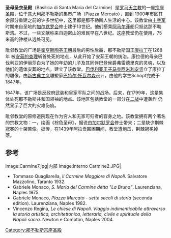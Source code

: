 {{Infobox religious building
| building_name=圣母圣衣圣殿 <br/> <small> Basilica di Santa Maria del Carmine {{it icon}}</small>
| image=Santa Maria del Carmine Maggiore (Naples).jpg
| location= [[意大利|意大利]][[那不勒斯|那不勒斯]]
| religious_affiliation=[[罗马天主教|罗马天主教]]
| district=[[天主教那不勒斯总教区|天主教那不勒斯总教区]]
| consecration_year= 
| status=[[宗座圣殿|宗座圣殿]]
| architecture_style= [[巴洛克|巴洛克]]
}}
'''圣母圣衣圣殿'''（Basilica di Santa Maria del Carmine）是[[罗马天主教|罗马天主教]]的一座[[宗座圣殿|宗座圣殿]]，位于[[意大利|意大利]][[那不勒斯|那不勒斯]]的集市广场（Piazza Mercato），直到 1900年市区其余部分重建之前的许多世纪中，这里都是那不勒斯人生活的中心。该教堂由[[十字军|十字军]]时期来自圣地的[[加尔默罗会|加尔默罗会]]修士建于13世纪。他们搭乘[[阿马尔菲|阿马尔菲]]船只抵达那不勒斯湾。不过，一些文献称来自迦密山的难民早在八世纪。这座教堂仍在使用，75米高的钟楼从远处可见。

毗邻教堂的广场是[[霍亨斯陶芬王朝|霍亨斯陶芬王朝]]最后的男性后裔，那不勒斯国王[[康拉丁|康拉丁]]在1268年 被[[卡洛一世_(西西里)|安茹的查理]]斩首处死的地点，从此开始了安茹王朝的统治。康拉德的母亲巴伐利亚的伊丽莎白为了她的年幼的儿子及其同伴巴登侯爵弗雷德里克的灵魂，以及他们的遗体安葬的地点，建立了该教堂。[[马克西米利安二世_(巴伐利亚国王)|巴伐利亚王子马克西米利安]]竖立了康拉丁的雕像，由[[新古典主义|新古典主义]]雕塑家[[巴特尔·托瓦尔森|巴特尔·托瓦尔森]]设计，由他的学生Schopf完成于1847年。

1647年，该广场是反政府武装和皇家军队之间的战场。后来，在1799年，这是集体处死那不勒斯共和国领袖的地点。该地区包括教堂的一部分在[[二战|二战]]中遭轰炸 仍然显示了巨大的灾难伤痕。 

毗邻教堂的原修道院现在作为穷人和无家可归者的容身之地。该教堂拥有两个著名的宗教文物：一，绘画《棕色圣母》，据说由[[加尔默罗会|加尔默罗会]]修士带来；二是缺少荆棘冠冕的十架苦像。据传，在1439年阿拉贡围困期间，教堂遭炮击，荆棘冠冕掉落。 

==参考==
{{Reflist}}
<gallery>
Image:Carmine7.jpg|内部
Image:Interno Carmine2.JPG|
</gallery>
* Tommaso Quagliarella, ''Il Carmine Maggiore di Napoli''. Salvatore Mazzolino, Taranto 1932.
* Gabriele Monaco, ''S. Maria del Carmine detta "La Bruna"''. Laurenziana, Naples 1975.
* Gabriele Monaco, ''Piazza Mercato - sette secoli di storia'' (seconda edition). Laurenziana, Naples 1982.
* Vincenzo Regina, ''Le chiese di Napoli. Viaggio indimenticabile attraverso la storia artistica, architettonica, letteraria, civile e spirituale della Napoli sacra''. Newton e Compton, Naples 2004.
{{那不勒斯地标}}
[[Category:那不勒斯宗座圣殿|Category:那不勒斯宗座圣殿]]